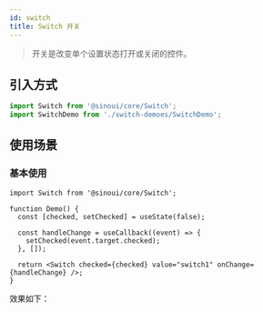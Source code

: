 ```yaml
---
id: switch
title: Switch 开关
---
```



> 开关是改变单个设置状态打开或关闭的控件。

## 引入方式

```ts
import Switch from '@sinoui/core/Switch';
import SwitchDemo from './switch-demoes/SwitchDemo';
```

## 使用场景

### 基本使用

```tsx
import Switch from '@sinoui/core/Switch';

function Demo() {
  const [checked, setChecked] = useState(false);

  const handleChange = useCallback((event) => {
    setChecked(event.target.checked);
  }, []);

  return <Switch checked={checked} value="switch1" onChange={handleChange} />;
}
```

效果如下：

<SwitchDemo />
